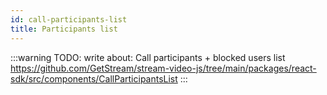 ```yaml
---
id: call-participants-list
title: Participants list
---
```


:::warning
TODO: write about: Call participants + blocked users list https://github.com/GetStream/stream-video-js/tree/main/packages/react-sdk/src/components/CallParticipantsList
:::
